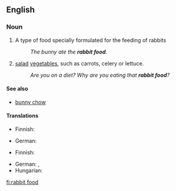 ==English==

===Noun===
{{en-noun|head=[[rabbit]] [[food]]|-}}

# A type of food specially formulated for the feeding of rabbits
#: ''The bunny ate the '''rabbit food'''.''
# {{label|en|informal|derogatory}} [[salad]] [[vegetable]]s, such as carrots, celery or lettuce.
#: ''Are you on a diet? Why are you eating that '''rabbit food'''?''

====See also====
* [[bunny chow]]

====Translations====
{{trans-top|food formulated for rabbits}}
* Finnish: {{t|fi|kaninruoka}}
{{trans-mid}}
* German: {{t+|de|Kaninchenfutter|n}}
{{trans-bottom}}

{{trans-top|informal, derogatory: salad and vegetables}}
* Finnish: {{t|fi|kaninruoka}}
{{trans-mid}}
* German: {{t+|de|Kaninchenfutter|n}}, {{t+|de|Hasenfutter|n}}
* Hungarian: {{t|hu|nyúlkaja}}
{{trans-bottom}}

[[fi:rabbit food]]